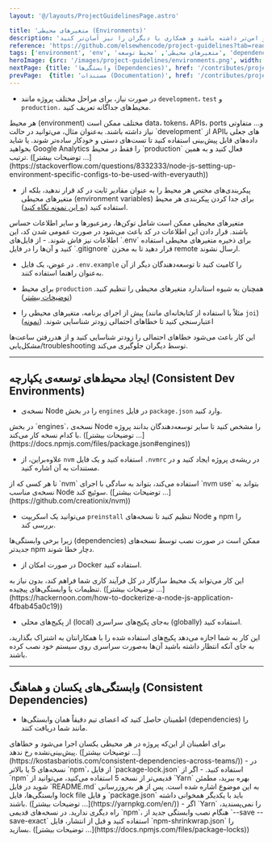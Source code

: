 ```yaml
---
layout: '@/layouts/ProjectGuidelinesPage.astro'

title: 'متغیرهای محیطی (Environments)'
description: 'این راهنما بر اهمیت تفکیک متغیرهای محیطی، ایجاد محیط‌های توسعه‌ی یکپارچه و هماهنگی وابستگی‌ها تأکید دارد. با رعایت نکات ذکرشده، می‌توانید پروژه‌ای پایدارتر، انعطاف‌پذیرتر و امن‌تر داشته باشید و همکاری با دیگران را نیز آسان‌تر کنید.'
reference: 'https://github.com/elsewhencode/project-guidelines?tab=readme-ov-file#3-environments'
tags: ['environment', 'env', 'متغیرهای محیطی', 'محیط توسعه', 'dependency', 'docker']
heroImage: {src: '/images/project-guidelines/environments.png', width: 135, height: 135}
nextPage: {title: 'وابستگی‌ها (Dependencies)', href: '/contributes/project-guidelines/dependencies'}
prevPage:  {title: 'مستندات (Documentation)', href: '/contributes/project-guidelines/documentation'}
---
```



- در صورت نیاز، برای مراحل مختلف پروژه مانند `development`، `test` و `production،` محیط‌های جداگانه تعریف کنید.

<Collapse title="چرا" class="not-prose mb-10" isOpen>
هر محیط‌ (environment) مختلف ممکن است data، tokens، APIs، ports و... متفاوتی نیاز داشته باشند. به‌عنوان مثال، می‌توانید در حالت `development` از APIهای جعلی با داده‌های قابل پیش‌بینی استفاده کنید تا تست‌های دستی و خودکار ساده‌تر شوند. یا شاید بخواهید Google Analytics را فقط در محیط `production` فعال کنید و به همین ترتیب. ([توضیحات بیشتر ...](https://stackoverflow.com/questions/8332333/node-js-setting-up-environment-specific-configs-to-be-used-with-everyauth))
</Collapse>

- پیکربندی‌های مختص هر محیط را به عنوان مقادیر ثابت در کد قرار ندهید، بلکه از متغیرهای محیطی (environment variables) برای جدا کردن پیکربندی هر محیط استفاده کنید ([به این نمونه نگاه کنید](https://github.com/elsewhencode/project-guidelines/blob/master/config.sample.js)).

<Collapse title="چرا" class="not-prose mb-10" isOpen>
متغیرهای محیطی ممکن است شامل توکن‌ها، رمزعبورها و سایر اطلاعات حساس باشند. قرار دادن این اطلاعات در کد باعث می‌شود در صورت عمومی شدن کد، این اطلاعات نیز فاش شوند.
</Collapse>

<Collapse title="چگونه" class="not-prose mb-10" isOpen>
- از فایل‌های `.env` برای ذخیره متغیرهای محیطی استفاده کنید و آن‌ها را در فایل `.gitignore` قرار دهید تا به مخزن remote ارسال نشوند.

- در عوض، یک فایل `.env.example` را کامیت کنید تا توسعه‌دهندگان دیگر از آن به‌عنوان راهنما استفاده کنند.

- برای محیط `production` همچنان به شیوه استاندارد متغیرهای محیطی را تنظیم کنید. ([توضیحات بیشتر](https://medium.com/@rafaelvidaurre/managing-environment-variables-in-node-js-2cb45a55195f))
</Collapse>

- پیش از اجرای برنامه، متغیرهای محیطی را (مثلاً با استفاده از کتابخانه‌ای مانند `joi`) اعتبارسنجی کنید تا خطاهای احتمالی زودتر شناسایی شوند. ([نمونه](https://github.com/elsewhencode/project-guidelines/blob/master/configWithTest.sample.js))

<Collapse title="چرا" class="not-prose mb-10" isOpen>
این کار باعث می‌شود خطاهای احتمالی را زودتر شناسایی کنید و از هدررفتن ساعت‌ها مشکل‌یابی/troubleshooting توسط دیگران جلوگیری می‌کند.
</Collapse>

<hr class="hr-dotted" />

## ایجاد محیط‌های توسعه‌ی یکپارچه (Consistent Dev Environments)

- نسخه‌ی Node را در بخش `engines` در فایل `package.json` وارد کنید.

<Collapse title="چرا" class="not-prose mb-10" isOpen>
در بخش `engines`، نسخه‌ی Node را مشخص کنید تا سایر توسعه‌دهندگان بدانند پروژه با کدام نسخه کار می‌کند. ([توضیحات بیشتر ...](https://docs.npmjs.com/files/package.json#engines))
</Collapse>

- علاوه‌براین، از `nvm` استفاده کنید و یک فایل `.nvmrc` در ریشه‌ی پروژه ایجاد کنید و در مستندات به آن اشاره کنید.

<Collapse title="چرا" class="not-prose mb-10" isOpen>
تا هر کسی که از `nvm` استفاده می‌کند، بتواند به سادگی با اجرای `nvm use` بتواند به نسخه‌ی مناسب Node سوئیچ کند. ([توضیحات بیشتر ...](https://github.com/creationix/nvm))
</Collapse>

- می‌توانید یک اسکریپت `preinstall` تنظیم کنید تا نسخه‌های Node و npm را بررسی کند.

<Collapse title="چرا" class="not-prose mb-10" isOpen>
زیرا برخی وابستگی‌ها (dependencies) ممکن است در صورت نصب توسط نسخه‌های جدیدتر npm دچار خطا شوند.
</Collapse>

- در صورت امکان از Docker استفاده کنید.

<Collapse title="چرا" class="not-prose mb-10" isOpen>
این کار می‌تواند یک محیط سازگار در کل فرآیند کاری شما فراهم کند، بدون نیاز به تنظیمات یا وابستگی‌های پیچیده. ([توضیحات بیشتر …](https://hackernoon.com/how-to-dockerize-a-node-js-application-4fbab45a0c19))
</Collapse>

- از پکیج‌های محلی (local) به‌جای پکیج‌های سراسری (globally) استفاده کنید.

<Collapse title="چرا" class="not-prose mb-10" isOpen>
این کار به شما اجازه می‌دهد پکیج‌های استفاده شده را با همکارانتان به اشتراک بگذارید، به جای آنکه انتظار داشته باشید آن‌ها به‌صورت سراسری روی سیستم خود نصب کرده باشند.
</Collapse>

<hr class="hr-dotted" />

## وابستگی‌های یکسان و هماهنگ (Consistent Dependencies)

- اطمینان حاصل کنید که اعضای تیم دقیقاً همان وابستگی‌ها (dependencies) را مانند شما دریافت کنند.

<Collapse title="چرا" class="not-prose mb-10" isOpen>
برای اطمینان از این‌که پروژه در هر محیطی یکسان اجرا می‌شود و خطاهای پیش‌بینی‌نشده رخ ندهد. ([توضیحات بیشتر ...](https://kostasbariotis.com/consistent-dependencies-across-teams/))
</Collapse>

<Collapse title="چگونه" class="not-prose mb-10" isOpen>
- در نسخه‌های 5 یا بالاتر `npm`، از فایل `package-lock.json` استفاده کنید.
- اگر از `npm` قدیمی‌تر از نسخه 5 استفاده می‌کنید، می‌توانید از `Yarn` بهره ببرید، مطمئن شوید در فایل `README.md` به این موضوع اشاره شده است. پس از هر به‌روزرسانی وابستگی‌ها، فایل lock file و فایل `package.json` باید با یکدیگر همخوانی داشته باشند. ([توضیحات بیشتر ...](https://yarnpkg.com/en/))
- اگر `Yarn` را نمی‌پسندید، راه دیگری ندارید. در نسخه‌های قدیمی `npm`، هنگام نصب وابستگی جدید از `--save --save-exact` استفاده کنید و قبل از انتشار، فایل `npm-shrinkwrap.json` را بسازید. ([توضیحات بیشتر ...](https://docs.npmjs.com/files/package-locks))
</Collapse>
